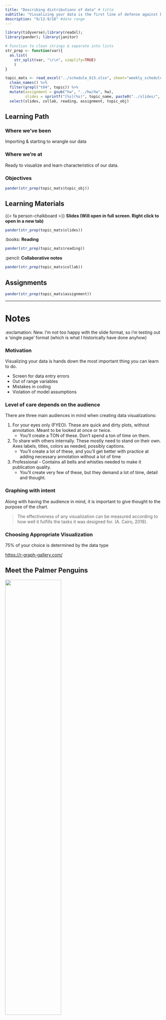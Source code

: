 ```yaml
---
title: "Describing distributions of data" # title 
subtitle: "Visualizing your data is the first line of defense against bad data" # sub title
description: "9/12-9/18" #date range
---
```


```r
library(tidyverse);library(readxl); 
library(pander); library(janitor)

# Function to clean strings & separate into lists
str_prep <- function(var){
  as.list(
    str_split(var, "\r\n", simplify=TRUE)
    )
}

topic_mats <- read_excel("../schedule_615.xlsx", sheet="weekly_schedule") %>%
  clean_names() %>% 
  filter(grepl("t04", topic)) %>%
  mutate(assignment = gsub("hw", "../hw/hw", hw), 
         slides = sprintf("[%s](%s)", topic_name, paste0("../slides/", lecture, ".html"))) %>% 
  select(slides, collab, reading, assignment, topic_obj)
```

## Learning Path

### Where we've been
Importing & starting to wrangle our data

### Where we're at
Ready to visualize and learn characteristics of our data. 


### Objectives

```r
pander(str_prep(topic_mats$topic_obj))
```


## Learning Materials

{{< fa person-chalkboard >}}  **Slides (Will open in full screen. Right click to open in a new tab)**

```r
pander(str_prep(topic_mats$slides))
```

:books:  **Reading** 

```r
pander(str_prep(topic_mats$reading))
```


:pencil: **Collaborative notes**

```r
pander(str_prep(topic_mats$collab))
```

## Assignments

```r
pander(str_prep(topic_mats$assignment))
```

---

# Notes
:exclamation: New. I'm not too happy with the slide format, so i'm testing out a 'single page' format (which is what I historically have done anyhow)


### Motivation
Visualizing your data is hands down the most important thing you can learn to do. 

* Screen for data entry errors
* Out of range variables
* Mistakes in coding
* Violation of model assumptions

### Level of care depends on the audience {.smaller}

There are three main audiences in mind when creating data visualizations: 

1. For your eyes only (FYEO). These are quick and dirty plots, without annotation. Meant to be looked at once or twice. 
    - You'll create a TON of these. Don't spend a ton of time on them. 
    
2. To share with others internally. These mostly need to stand on their own. Axes labels, titles, colors as needed, possibly captions.
    - You'll create a lot of these, and you'll get better with practice at adding necessary annotation without a lot of time
    

3. Professional - Contains all bells and whistles needed to make it publication quality. 
    - You'll create very few of these, but they demand a lot of time, detail and thought. 

### Graphing with intent

Along with having the audience in mind, it is important to give thought to the purpose of the chart.

> The effectiveness of any visualization can be measured according to how well it fulfills the tasks it was designed for. (A. Cairo, 2018).


### Choosing Appropriate Visualization

75% of your choice is determined by the data type

[https://r-graph-gallery.com/](https://r-graph-gallery.com/)

## Meet the Palmer Penguins

<img src="../images/penguins.png" width="60%">

```r
#| echo: true
library(palmerpenguins) # for access to the penguin data
library(ggplot2)        # part of the tidyverse, but I'm being explicit here
library(sjPlot)         # alternative plotting package. GREAT for barcharts
pen <- penguins         # create a copy with a shorter name b/c I'm lazy
```

## Single Categorical Variable

::: {.panel-tabset}
### Tables

**Frequencies (N)**
```r
#| echo: true
table(pen$species)
```

**Percents (%)**
```r
#| echo: true
table(pen$species) |> proportions() |> round(digits=2)
```

Penguin species _Adelie_ make up 44% of the sample (n=152)

### Plots

```r
#| echo: true
#| fig.height:  4
sjPlot::plot_frq(pen$species) + xlab("Species")
```
:::

:::{.callout-tip}
Meet the base "pipe" `|>`

This functions sufficiently the same as `%>%` but doesn't require the `magrittr` package (part of the `tidyverse`). 
You are welcome to use either. 
:::


## Single Numeric Variable

<img src="../images/culmen_depth.png" width="50%">


::: {.panel-tabset}
#### Center
```r
#| echo: true
summary(pen$bill_depth_mm)
sd(pen$bill_depth_mm, na.rm=TRUE)
```

\

The average bill depth is 17.15mm, with a standard deviation of 1.9mm. 

#### Spread

```r
#| echo: true
summary(pen$bill_depth_mm)
IQR(pen$bill_depth_mm, na.rm=TRUE)
```
\

Bill depth ranges from 13.1 to 21.5mm, and has an IQR of 3.1mm.


#### Plots

:::: {.columns}

::: {.column width="50%"}
```r
#| echo: true
ggpubr::gghistogram(pen$bill_depth_mm, add_density = TRUE)
```

:::

::: {.column width="50%"}
```r
#| echo: true
ggpubr::ggviolin(pen$bill_depth_mm, add = c("jitter", "boxplot")) + coord_flip()
```

:::

::::

The distribution of bill depth appears to be bimodal with peaks around 15 and 18mm. 

:::

### How to create graphs

* Similar to the data management section, after identifying what you want to do, you go look up how to do that thing. 
* Don't expect to remember the exact code yet, just know where to look up an example and copy from there (all the ref's below)
* copy/paste/pray
* Keep graphs simple until you get more comfortable. 


### References

* PMA6 Chapter 4 for appropriate plot choices
* Applied Stats course Notes Chapter 2.3 for examples and code
* HackMD Notes for Code specific notes
* R specific help on the [Math 130](https://norcalbiostat.github.io/MATH130/faq.html) class page
* `sjPlot` vignette: https://strengejacke.github.io/sjPlot/index.html
* `ggpubr` vignette: https://rpkgs.datanovia.com/ggpubr/
* `ggplot` vignette: https://ggplot2.tidyverse.org/index.html
* R graphics cookbook: https://r-graphics.org/ 


